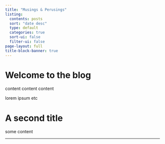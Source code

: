 ```yaml
---
title: "Musings & Perusings"
listing:
  contents: posts
  sort: "date desc"
  type: default
  categories: true
  sort-ui: false
  filter-ui: false
page-layout: full
title-block-banner: true
---
```


# Welcome to the blog

content content content

lorem ipsum etc

# A second title

some content

----------------
